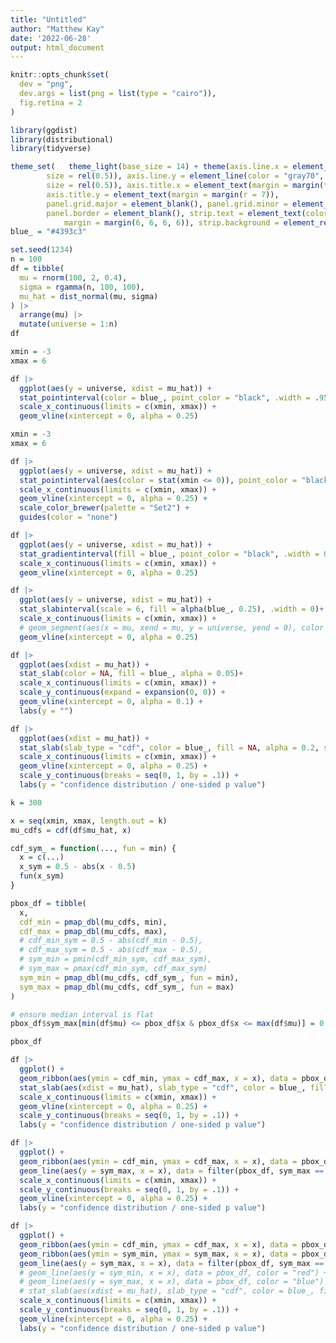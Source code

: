 ```yaml
---
title: "Untitled"
author: "Matthew Kay"
date: '2022-06-28'
output: html_document
---
```


```r
knitr::opts_chunk$set(
  dev = "png",
  dev.args = list(png = list(type = "cairo")),
  fig.retina = 2
)
```


```r
library(ggdist)
library(distributional)
library(tidyverse)

theme_set(   theme_light(base_size = 14) + theme(axis.line.x = element_line(color = "gray70", 
        size = rel(0.5)), axis.line.y = element_line(color = "gray70", 
        size = rel(0.5)), axis.title.x = element_text(margin = margin(t = 7)), 
        axis.title.y = element_text(margin = margin(r = 7)), 
        panel.grid.major = element_blank(), panel.grid.minor = element_blank(), 
        panel.border = element_blank(), strip.text = element_text(color = "black", 
            margin = margin(6, 6, 6, 6)), strip.background = element_rect(fill = "gray90")))
blue_ = "#4393c3"
```


```r
set.seed(1234)
n = 100
df = tibble(
  mu = rnorm(100, 2, 0.4),
  sigma = rgamma(n, 100, 100),
  mu_hat = dist_normal(mu, sigma)
) |>
  arrange(mu) |>
  mutate(universe = 1:n)
df
```

```r
xmin = -3
xmax = 6

df |>
  ggplot(aes(y = universe, xdist = mu_hat)) +
  stat_pointinterval(color = blue_, point_color = "black", .width = .95) +
  scale_x_continuous(limits = c(xmin, xmax)) +
  geom_vline(xintercept = 0, alpha = 0.25)
```

```r
xmin = -3
xmax = 6

df |>
  ggplot(aes(y = universe, xdist = mu_hat)) +
  stat_pointinterval(aes(color = stat(xmin <= 0)), point_color = "black", .width = .95) +
  scale_x_continuous(limits = c(xmin, xmax)) +
  geom_vline(xintercept = 0, alpha = 0.25) +
  scale_color_brewer(palette = "Set2") +
  guides(color = "none")
```


```r
df |>
  ggplot(aes(y = universe, xdist = mu_hat)) +
  stat_gradientinterval(fill = blue_, point_color = "black", .width = 0, scale = 1) +
  scale_x_continuous(limits = c(xmin, xmax)) +
  geom_vline(xintercept = 0, alpha = 0.25)

```


```r
df |>
  ggplot(aes(y = universe, xdist = mu_hat)) +
  stat_slabinterval(scale = 6, fill = alpha(blue_, 0.25), .width = 0)+
  scale_x_continuous(limits = c(xmin, xmax)) +
  # geom_segment(aes(x = mu, xend = mu, y = universe, yend = 0), color = "red") +
  geom_vline(xintercept = 0, alpha = 0.25)
```


```r
df |>
  ggplot(aes(xdist = mu_hat)) +
  stat_slab(color = NA, fill = blue_, alpha = 0.05)+
  scale_x_continuous(limits = c(xmin, xmax)) +
  scale_y_continuous(expand = expansion(0, 0)) +
  geom_vline(xintercept = 0, alpha = 0.1) +
  labs(y = "") 

```

```r
df |>
  ggplot(aes(xdist = mu_hat)) +
  stat_slab(slab_type = "cdf", color = blue_, fill = NA, alpha = 0.2, scale = 1) +
  scale_x_continuous(limits = c(xmin, xmax)) +
  geom_vline(xintercept = 0, alpha = 0.25) +
  scale_y_continuous(breaks = seq(0, 1, by = .1)) +
  labs(y = "confidence distribution / one-sided p value")
```

```r
k = 300

x = seq(xmin, xmax, length.out = k)
mu_cdfs = cdf(df$mu_hat, x)

cdf_sym_ = function(..., fun = min) {
  x = c(...)
  x_sym = 0.5 - abs(x - 0.5)
  fun(x_sym)
}

pbox_df = tibble(
  x,
  cdf_min = pmap_dbl(mu_cdfs, min),
  cdf_max = pmap_dbl(mu_cdfs, max),
  # cdf_min_sym = 0.5 - abs(cdf_min - 0.5),
  # cdf_max_sym = 0.5 - abs(cdf_max - 0.5),
  # sym_min = pmin(cdf_min_sym, cdf_max_sym),
  # sym_max = pmax(cdf_min_sym, cdf_max_sym)
  sym_min = pmap_dbl(mu_cdfs, cdf_sym_, fun = min),
  sym_max = pmap_dbl(mu_cdfs, cdf_sym_, fun = max)
)

# ensure median interval is flat
pbox_df$sym_max[min(df$mu) <= pbox_df$x & pbox_df$x <= max(df$mu)] = 0.5

pbox_df
```


```r
df |>
  ggplot() +
  geom_ribbon(aes(ymin = cdf_min, ymax = cdf_max, x = x), data = pbox_df, fill = "gray75") +
  stat_slab(aes(xdist = mu_hat), slab_type = "cdf", color = blue_, fill = NA, alpha = 0.2, scale = 1) +
  scale_x_continuous(limits = c(xmin, xmax)) +
  geom_vline(xintercept = 0, alpha = 0.25) +
  scale_y_continuous(breaks = seq(0, 1, by = .1)) +
  labs(y = "confidence distribution / one-sided p value")
```

```r
df |>
  ggplot() +
  geom_ribbon(aes(ymin = cdf_min, ymax = cdf_max, x = x), data = pbox_df, fill = "gray65") +
  geom_line(aes(y = sym_max, x = x), data = filter(pbox_df, sym_max == 0.5), color = "black", size = 1) +
  scale_x_continuous(limits = c(xmin, xmax)) +
  scale_y_continuous(breaks = seq(0, 1, by = .1)) +
  geom_vline(xintercept = 0, alpha = 0.25) +
  labs(y = "confidence distribution / one-sided p value")
```


```r
df |>
  ggplot() +
  geom_ribbon(aes(ymin = cdf_min, ymax = cdf_max, x = x), data = pbox_df, fill = "gray95") +
  geom_ribbon(aes(ymin = sym_min, ymax = sym_max, x = x), data = pbox_df, fill = "gray65") +
  geom_line(aes(y = sym_max, x = x), data = filter(pbox_df, sym_max == 0.5), color = "black", size = 1) +
  # geom_line(aes(y = sym_min, x = x), data = pbox_df, color = "red") +
  # geom_line(aes(y = sym_max, x = x), data = pbox_df, color = "blue") +
  # stat_slab(aes(xdist = mu_hat), slab_type = "cdf", color = blue_, fill = NA, alpha = 0.2, scale = 1) +
  scale_x_continuous(limits = c(xmin, xmax)) +
  scale_y_continuous(breaks = seq(0, 1, by = .1)) +
  geom_vline(xintercept = 0, alpha = 0.25) +
  labs(y = "confidence distribution / one-sided p value")
```
